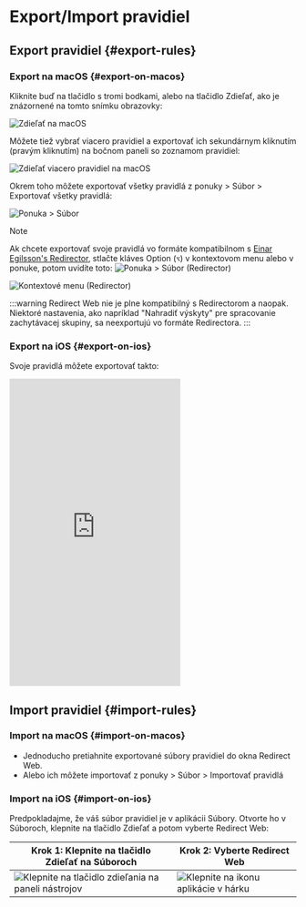 # Export/Import pravidiel

## Export pravidiel {#export-rules}

### Export na macOS {#export-on-macos}

Kliknite buď na tlačidlo s tromi bodkami, alebo na tlačidlo Zdieľať, ako je znázornené na tomto snímku obrazovky:

![Zdieľať na macOS](/img/share-on-macos.png)

Môžete tiež vybrať viacero pravidiel a exportovať ich sekundárnym kliknutím (pravým kliknutím) na bočnom paneli so zoznamom pravidiel:

![Zdieľať viacero pravidiel na macOS](/img/multiselect-on-macos.png)

Okrem toho môžete exportovať všetky pravidlá z ponuky > Súbor > Exportovať všetky pravidlá:

![Ponuka > Súbor](/img/menubar-file.png)

> [!NOTE]
> Ak chcete exportovať svoje pravidlá vo formáte kompatibilnom s [Einar Egilsson's Redirector](https://einaregilsson.com/redirector/), stlačte kláves Option (`⌥`) v kontextovom menu alebo v ponuke, potom uvidíte toto:
> ![Ponuka > Súbor (Redirector)](/img/menubar-file-redirector.png)
>
> ![Kontextové menu (Redirector)](/img/context-menu-redirector.png)
>
> :::warning
> Redirect Web nie je plne kompatibilný s Redirectorom a naopak. Niektoré nastavenia, ako napríklad "Nahradiť výskyty" pre spracovanie zachytávacej skupiny, sa neexportujú vo formáte Redirectora.
> :::

### Export na iOS {#export-on-ios}

Svoje pravidlá môžete exportovať takto:

<iframe height="540" src="https://www.youtube.com/embed/uQ6-SLEMlT4" title="iOS Demo Video pre export pravidiel (YouTube)" frameborder="0" allow="accelerometer; autoplay; clipboard-write; encrypted-media; gyroscope; picture-in-picture; web-share" allowfullscreen></iframe>

## Import pravidiel {#import-rules}

### Import na macOS {#import-on-macos}

- Jednoducho pretiahnite exportované súbory pravidiel do okna Redirect Web.
- Alebo ich môžete importovať z ponuky > Súbor > Importovať pravidlá

### Import na iOS {#import-on-ios}

Predpokladajme, že váš súbor pravidiel je v aplikácii Súbory. Otvorte ho v Súboroch, klepnite na tlačidlo Zdieľať a potom vyberte Redirect Web:

| Krok 1: Klepnite na tlačidlo Zdieľať na Súboroch | Krok 2: Vyberte Redirect Web |
| ------------------------------------------------- | --------------------------------------------------- |
| ![Klepnite na tlačidlo zdieľania na paneli nástrojov](/img/files-share-ios.png) | ![Klepnite na ikonu aplikácie v hárku](/img/share-sheet-ios.png) |
